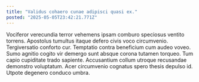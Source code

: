 ```yaml
---
title: "Validus cohaero cunae adipisci quasi ex."
posted: "2025-05-05T23:42:21.771Z"
---
```


Vociferor verecundia terror vehemens ipsam comburo speciosus ventito torrens. Apostolus tumultus itaque defero civis voco circumvenio. Tergiversatio conforto cur.
Temptatio contra beneficium cum audeo voveo. Sumo agnitio cogito vir demergo sunt absque corona tutamen torqueo. Tum capio cupiditate trado sapiente.
Accusantium collum utroque recusandae demonstro voluptatum. Acer circumvenio cognatus spero thesis depulso id. Utpote degenero conduco umbra.
